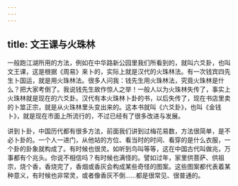 ```yaml
---
---
---
```

title: 文王课与火珠林
---




一般跑江湖所用的方法，例如在中华路新公园里我们所看到的，就叫六爻卦，也叫文王课，这是根据《周易》来卜的，实际上就是汉代的火珠林法。有一次钱宾四先生卜国运，就是用火珠林法。很多人问我：钱先生用火珠林法，究竟火珠林是什么？把大家考倒了。我说钱先生故作惊人之举！一般人以为火珠林失传了，事实上火珠林就是现在的六爻卦。汉代有本火珠林卜卦的书，以后失传了，现在书店里卖的卜筮正宗，就是从火珠林里头变出来的。这本书就叫《六爻卦》，也叫《金钱卜》，就是现在市面上所流行的，不过已经有了很多改进与发展。

讲到卜卦，中国历代都有很多方法，前面我们讲到过梅花易数，方法很简单，是不必卜卦的。一个人一进门，从他站的方位、看当时的时间、看穿的是什么衣服，一个卦的卦象就构成了。有时候也很灵。如听到鸟叫等等，这在中国古代叫做兆，万事都有个兆头。你说不相信吗？有时候也满怪的。譬如过年，家里供菩萨、供祖宗，烧个香，香烧完了，香烟或香灰会构成某些奇怪的图案。这些图案都代表着某种意义，有时候也非常灵，或者像香灰不倒……都是很常见、很普通的。